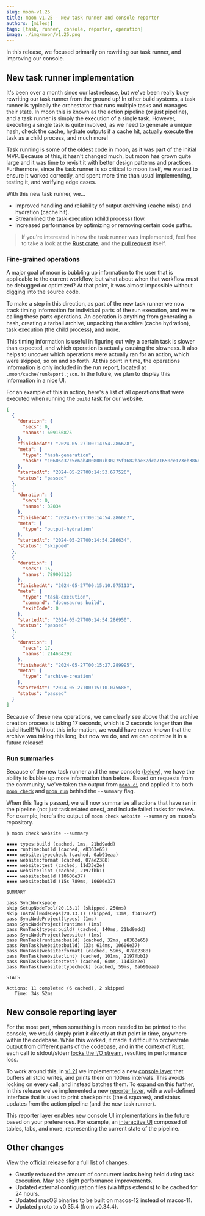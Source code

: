 ```yaml
---
slug: moon-v1.25
title: moon v1.25 - New task runner and console reporter
authors: [milesj]
tags: [task, runner, console, reporter, operation]
image: ./img/moon/v1.25.png
---
```


In this release, we focused primarily on rewriting our task runner, and improving our console.

<!--truncate-->

## New task runner implementation

It's been over a month since our last release, but we've been really busy rewriting our task runner
from the ground up! In other build systems, a task runner is typically the orchestator that runs
multiple tasks and manages their state. In moon this is known as the action pipeline (or just
pipeline), and a task runner is simply the execution of a single task. However, executing a single
task is quite involved, as we need to generate a unique hash, check the cache, hydrate outputs if a
cache hit, actually execute the task as a child process, and much more!

Task running is some of the oldest code in moon, as it was part of the initial MVP. Because of this,
it hasn't changed much, but moon has grown quite large and it was time to revisit it with better
design patterns and practices. Furthermore, since the task runner is so critical to moon itself, we
wanted to ensure it worked correctly, and spent more time than usual implementing, testing it, and
verifying edge cases.

With this new task runner, we...

- Improved handling and reliability of output archiving (cache miss) and hydration (cache hit).
- Streamlined the task execution (child process) flow.
- Increased performance by optimizing or removing certain code paths.

> If you're interested in how the task runner was implemented, feel free to take a look at the
> [Rust crate](https://github.com/moonrepo/moon/tree/master/nextgen/task-runner), and the
> [pull request](https://github.com/moonrepo/moon/pull/1463) itself.

### Fine-grained operations

A major goal of moon is bubbling up information to the user that is applicable to the current
workflow, but what about when that workflow must be debugged or optimized? At that point, it was
almost impossible without digging into the source code.

To make a step in this direction, as part of the new task runner we now track timing information for
individual parts of the run execution, and we're calling these parts operations. An operation is
anything from generating a hash, creating a tarball archive, unpacking the archive (cache
hydration), task execution (the child process), and more.

This timing information is useful in figuring out why a certain task is slower than expected, and
which operation is actually causing the slowness. It also helps to uncover which operations were
actually ran for an action, which were skipped, so on and so forth. At this point in time, the
operations information is only included in the run report, located at `.moon/cache/runReport.json`.
In the future, we plan to display this information in a nice UI.

For an example of this in action, here's a list of all operations that were executed when running
the `build` task for our website.

```json
[
  {
    "duration": {
      "secs": 0,
      "nanos": 609156875
    },
    "finishedAt": "2024-05-27T00:14:54.286628",
    "meta": {
      "type": "hash-generation",
      "hash": "10606e37c5e6ab4008007b30275f1682bae32dca71650ce173eb386d5b6c3309"
    },
    "startedAt": "2024-05-27T00:14:53.677526",
    "status": "passed"
  },
  {
    "duration": {
      "secs": 0,
      "nanos": 32834
    },
    "finishedAt": "2024-05-27T00:14:54.286667",
    "meta": {
      "type": "output-hydration"
    },
    "startedAt": "2024-05-27T00:14:54.286634",
    "status": "skipped"
  },
  {
    "duration": {
      "secs": 15,
      "nanos": 789003125
    },
    "finishedAt": "2024-05-27T00:15:10.075113",
    "meta": {
      "type": "task-execution",
      "command": "docusaurus build",
      "exitCode": 0
    },
    "startedAt": "2024-05-27T00:14:54.286950",
    "status": "passed"
  },
  {
    "duration": {
      "secs": 17,
      "nanos": 214634292
    },
    "finishedAt": "2024-05-27T00:15:27.289995",
    "meta": {
      "type": "archive-creation"
    },
    "startedAt": "2024-05-27T00:15:10.075686",
    "status": "passed"
  }
]
```

Because of these new operations, we can clearly see above that the archive creation process is
taking 17 seconds, which is 2 seconds longer than the build itself! Without this information, we
would have never known that the archive was taking this long, but now we do, and we can optimize it
in a future release!

### Run summaries

Because of the new task runner and the new console ([below](#new-console-reporting-layer)), we have
the ability to bubble up more information than before. Based on requests from the community, we've
taken the output from [`moon ci`](/docs/commands/ci) and applied it to both
[`moon check`](/docs/commands/check) and [`moon run`](/docs/commands/run) behind the `--summary`
flag.

When this flag is passed, we will now summarize all actions that have ran in the pipeline (not just
task related ones), and include failed tasks for review. For example, here's the output of
`moon check website --summary` on moon's repository.

```
$ moon check website --summary

▪▪▪▪ types:build (cached, 1ms, 21bd9add)
▪▪▪▪ runtime:build (cached, e8363e65)
▪▪▪▪ website:typecheck (cached, 0ab91eaa)
▪▪▪▪ website:format (cached, 07ae2388)
▪▪▪▪ website:test (cached, 11d33e2e)
▪▪▪▪ website:lint (cached, 2197fbb1)
▪▪▪▪ website:build (10606e37)
▪▪▪▪ website:build (15s 789ms, 10606e37)

SUMMARY

pass SyncWorkspace
skip SetupNodeTool(20.13.1) (skipped, 250ms)
skip InstallNodeDeps(20.13.1) (skipped, 13ms, f341872f)
pass SyncNodeProject(types) (1ms)
pass SyncNodeProject(runtime) (1ms)
pass RunTask(types:build) (cached, 140ms, 21bd9add)
pass SyncNodeProject(website) (1ms)
pass RunTask(runtime:build) (cached, 32ms, e8363e65)
pass RunTask(website:build) (33s 614ms, 10606e37)
pass RunTask(website:format) (cached, 59ms, 07ae2388)
pass RunTask(website:lint) (cached, 101ms, 2197fbb1)
pass RunTask(website:test) (cached, 64ms, 11d33e2e)
pass RunTask(website:typecheck) (cached, 59ms, 0ab91eaa)

STATS

Actions: 11 completed (6 cached), 2 skipped
   Time: 34s 52ms
```

## New console reporting layer

For the most part, when something in moon needed to be printed to the console, we would simply print
it directly at that point in time, anywhere within the codebase. While this worked, it made it
difficult to orchestrate output from different parts of the codebase, and in the context of Rust,
each call to stdout/stderr [locks the I/O stream](https://nnethercote.github.io/perf-book/io.html),
resulting in performance loss.

To work around this, in [v1.21](./moon-v1.21) we implemented a new
[console layer](https://github.com/moonrepo/moon/tree/master/nextgen/console) that buffers all stdio
writes, and prints them on 100ms intervals. This avoids locking on every call, and instead batches
them. To expand on this further, in this release we've implemented a new
[reporter layer](https://github.com/moonrepo/moon/tree/master/nextgen/console-reporter), with a
well-defined interface that is used to print checkpoints (the 4 squares), and status updates from
the action pipeline (and the new task runner).

This reporter layer enables new console UI implementations in the future based on your preferences.
For example, an [interactive UI](https://ratatui.rs/) composed of tables, tabs, and more,
representing the current state of the pipeline.

## Other changes

View the [official release](https://github.com/moonrepo/moon/releases/tag/v1.25.0) for a full list
of changes.

- Greatly reduced the amount of concurrent locks being held during task execution. May see slight
  performance improvements.
- Updated external configuration files (via https extends) to be cached for 24 hours.
- Updated macOS binaries to be built on macos-12 instead of macos-11.
- Updated proto to v0.35.4 (from v0.34.4).
